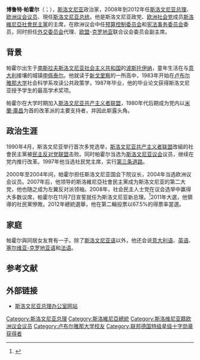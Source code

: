 {{noteTA
|1=zh-hans:帕霍尔;zh-hant:帕霍爾;zh-tw:巴荷;
|2=zh-hans:扬沙;zh-hant:揚沙;zh-tw:楊薩;
|3=zh-hans:图尔克;zh-hant:圖爾克;zh-tw:圖克;
}}
{{Infobox officeholder
|name            = 博魯特·巴荷
|original_name    = Borut Pahor
|image           = Borut Pahor (cropped).jpg
|office          = [[斯洛文尼亚总统|斯洛文尼亚总统]]
|primeminister   = [[亚内兹·扬沙|亚内兹·扬沙]]
|term_start      = 2012年12月22日
|term_end        = 
|predecessor     = [[达尼洛·图尔克|达尼洛·图尔克]]
|successor       = 
|office1         = [[斯洛文尼亚总理|斯洛文尼亚总理]]
|president1      = [[达尼洛·图尔克|达尼洛·图尔克]]
|term_start1     = 2008年11月21日
|term_end1       = 2012年2月10日
|predecessor1    = [[亚内兹·扬沙|亚内兹·扬沙]]
|successor1      = [[亚内兹·扬沙|亚内兹·扬沙]]
|birth_date      = {{birth date and age|1963|11|2|df=y}}
|birth_place     = {{Flag|SFR Yugoslavia}}[[斯洛文尼亚社会主义共和国|斯洛文尼亚社会主义共和国]][[波斯托伊納|波斯托伊納]]
|nationality     = {{flag|Slovenia}}
|death_date      = 
|death_place     = 
|party           = {{nonp}}
|otherparty           = [[斯洛文尼亚共产主义者联盟|斯洛文尼亚共产主义者联盟]]{{small|（1990年以前）}}<br>[[社会民主党_(斯洛文尼亚)|社会民主党]] {{small|（1990年–2012年）}}
|partner         = Tanja Pečar
|children        = Luka
|alma_mater      = [[卢布尔雅那大学|卢布尔雅那大学]]
}}
'''博鲁特·帕霍尔'''（{{lang|sl|Borut Pahor}}；{{bd|1963年|11月2日|||Pahor, Borut}}），[[斯洛文尼亚|斯洛文尼亚]]政治家，2008年到2012年任[[斯洛文尼亚总理|斯洛文尼亚总理]]、[[欧洲议会议员|欧洲议会议员]]、現任[[斯洛文尼亚总统|斯洛文尼亚总统]]。他是斯洛文尼亚政党、[[欧洲社会党|欧洲社会党]]成员[[斯洛維尼亞社會民主黨|斯洛維尼亞社會民主黨]]的主席，在欧洲议会中任[[欧洲议会预算控制委员会|预算控制委员会]]和[[欧洲议会宪法事务委员会|宪法事务委员会]]委员，同时担任[[欧洲议会外交委员会|外交委员会]]代理、[[欧盟|欧盟]]-[[克罗地亚|克罗地亚]]联合议会委员会副主席。

==背景==
帕霍尔出生于[[南斯拉夫|南斯拉夫]][[斯洛文尼亚社会主义共和国|斯洛文尼亚社会主义共和国]]的[[波斯托伊纳|波斯托伊纳]]，童年生活在与[[意大利|意大利]]接壤的城镇[[申佩泰尔|申佩泰尔]]。他就读于[[新戈里察|新戈里察]]的一所高中，1983年开始在[[卢布尔雅那大学|卢布尔雅那大学]]社会科学系攻读公共政策学，1987年毕业，他的毕业论文获得斯洛文尼亚授予学生的最高学术奖项。

帕霍尔在大学时期加入[[斯洛文尼亚共产主义者联盟|斯洛文尼亚共产主义者联盟]]，1980年代后期成为党内以[[米蘭·庫昌|米蘭·庫昌]]为首的改革派的主要支持者，并因此崭露头角。

==政治生涯==
1990年4月，斯洛文尼亚举行首次多党选举，[[斯洛文尼亚共产主义者联盟|斯洛文尼亚共产主义者联盟]]改組的社會民主黨被[[民主反对党联盟|民主反对党联盟]]击败。同时帕霍尔当选为[[斯洛文尼亚议会|斯洛文尼亚议会]]议员，继续在党内推行改革。1997年他当选社民党主席，实行[[第三条道路|第三条道路]]。

2000年至2004年间，帕霍尔担任斯洛文尼亚国会下院议长，2004年当选欧洲议会议员。2007年后，他领导的斯洛維尼亞社會民主黨成为斯洛文尼亚的第二大党，他也随之成为左翼反对派领袖。2008年，社会民主人士党在议会选举中赢得大多数议席，帕霍尔在11月7日宣誓就任为斯洛文尼亚新总理。<ref>{{cite web |url=http://www.rtvslo.si/modload.php?&c_mod=rnews&op=sections&func=read&c_menu=42&c_id=183196 |title=Izidi volitev: SD 30,50, SDS 29,33 % |date=2008-09-21 |accessdate=2008-09-21 |publisher=MMC RTV SLO |archive-date=2009-02-18 |archive-url=https://web.archive.org/web/20090218055645/http://www.rtvslo.si/modload.php?&c_mod=rnews&op=sections&func=read&c_menu=42&c_id=183196 |dead-url=no }}</ref>2011年大選，他領導的社民黨慘敗。2012年總統選舉，他在第二輪投票以67.5%的得票率當選。

==家庭==
帕霍尔與同居女友育有一子。除了[[斯洛文尼亚语|斯洛文尼亚语]]以外，他还会说[[意大利语|意大利语]]、[[英语|英语]]、[[塞尔维亚-克罗地亚语|塞尔维亚-克罗地亚语]]和[[法语|法语]]。

== 参考文献 ==
{{Reflist}}

== 外部链接 ==
* [http://www.kpv.gov.si/index.php?id=225&L=1 斯洛文尼亚总理办公室网站]{{Wayback|url=http://www.kpv.gov.si/index.php?id=225&L=1 |date=20060618050830 }}

{{start box}}
{{Succession box|[[亚内兹·扬沙|亚内兹·扬沙]]|[[亚内兹·扬沙|亚内兹·扬沙]]|[[斯洛文尼亚总理|斯洛文尼亚总理]]|2008年－2012年}}
{{Succession box|[[達尼洛·蒂爾克|達尼洛·蒂爾克]]|現任|[[斯洛維尼亞總統|斯洛維尼亞總統]]|2012年－}}
{{end box}}
{{歐盟成員國國家元首}}
{{Authority control}}

{{DEFAULTSORT:Pahor, Borut}}
[[Category:斯洛文尼亚总理|Category:斯洛文尼亚总理]]
[[Category:斯洛維尼亞總統|Category:斯洛維尼亞總統]]
[[Category:斯洛维尼亚籍欧洲议会议员|Category:斯洛维尼亚籍欧洲议会议员]]
[[Category:卢布尔雅那大学校友|Category:卢布尔雅那大学校友]]
[[Category:联邦德国特级星级十字勋章获得者|Category:联邦德国特级星级十字勋章获得者]]